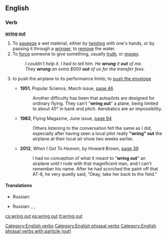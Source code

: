 ==English==

===Verb===
'''[[wring]] [[out]]'''

# To [[squeeze]] a wet material, either by [[twist|twisting]] with one's hands, or by passing it through a [[wringer]], to [[remove]] the water.
# To [[force]] someone to give something, usually [[truth]], or [[money]].
#:''I couldn't help it. I had to tell him. He '''wrung''' it '''out''' of me.''
#:''They '''wrung''' an extra $500 '''out''' of us for the transfer fees.''
#{{aviation}} to push the airplane to its performance limits; to [[push the envelope]]
#*'''1951''', Popular Science, March issue, [http://books.google.ru/books?id=JyEDAAAAMBAJ&lpg=RA1-PA46&ots=ygOwz-VwqE&dq=%22wring%20out%22%20the%20plane&hl=ru&pg=RA1-PA46#v=onepage&q=%22wring%20out%22%20the%20plane&f=false page 46]
#*: Another difficulty has been that autopilots are designed for ordinary flying. They can't "'''wring out'''" a plane, being limited to about 45° in bank and pitch. Aerobatics are an impossibility.
#*'''1983''', Flying Magazine, June issue, [http://books.google.ru/books?id=5rliW6onKxAC&lpg=PA94&ots=txkzgN4IP8&dq=%22wring%20out%22%20airplane&pg=PA94#v=onepage&q=%22wring%20out%22%20airplane&f=false page 94]
#*:Others listening to the conversation felt the same as I did, especially after having seen a local pilot really '''"wring" out''' the airplane at their local air show two weeks earlier.
#*'''2012''', ''When I Get To Heaven'', by Howard Brown, [http://books.google.ru/books?id=u1IVMDhJT68C&lpg=PA39&ots=2lyO3wr679&dq=%22wring%20out%22%20airplane&pg=PA39#v=onepage&q=%22wring%20out%22%20airplane&f=false page 39]
#*:I had no conception of what it meant to ”'''wring out'''" an airplane until I rode with that magnificent man, and I can't remember his name. After he had scorched the paint off that AT-6, he very quietly said, ”Okay, take her back to the field."

====Translations====
{{trans-top|to remove liquid by squeezing}}
* Russian: {{t|ru|выжимать|n|tr=vyžimátʼ|sc=Cyrl}}
{{trans-mid}}
{{trans-bottom}}

{{trans-top|to force to give something}}
* Russian: {{t|ru|выжимать|n|tr=vyžimátʼ|sc=Cyrl}}, {{t|ru|вымогать|n|tr=vymogátʼ|sc=Cyrl}}, {{t|ru|отжимать|n|tr=otžymátʼ|sc=Cyrl}}
{{trans-mid}}
{{trans-bottom}}

[[Category:English verbs]]
[[Category:English phrasal verbs]]
[[Category:English phrasal verbs with particle (out)]]

[[cs:wring out]]
[[es:wring out]]
[[lt:wring out]]